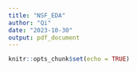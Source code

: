 ```yaml
---
title: "NSF_EDA"
author: "Qi"
date: "2023-10-30"
output: pdf_document
---
```


```r
knitr::opts_chunk$set(echo = TRUE)
```

```r

```

